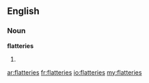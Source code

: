 ==English==

===Noun===
'''flatteries'''

# {{plural of|[[flattery]]}}

[[ar:flatteries]]
[[fr:flatteries]]
[[io:flatteries]]
[[my:flatteries]]